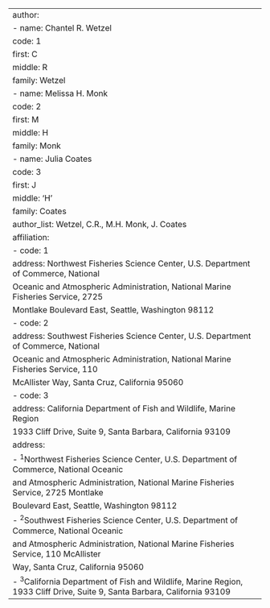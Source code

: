 ---
author:
  - name: Chantel R. Wetzel
    code: 1
    first: C
    middle: R
    family: Wetzel
  - name: Melissa H. Monk
    code: 2
    first: M
    middle: H
    family: Monk
  - name: Julia Coates
    code: 3
    first: J
    middle: 'H'
    family: Coates
author_list: Wetzel, C.R., M.H. Monk, J. Coates
affiliation:
  - code: 1
    address: Northwest Fisheries Science Center, U.S. Department of Commerce, National
      Oceanic and Atmospheric Administration, National Marine Fisheries Service, 2725
      Montlake Boulevard East, Seattle, Washington 98112
  - code: 2
    address: Southwest Fisheries Science Center, U.S. Department of Commerce, National
      Oceanic and Atmospheric Administration, National Marine Fisheries Service, 110
      McAllister Way, Santa Cruz, California 95060
  - code: 3
    address: California Department of Fish and Wildlife, Marine Region
      1933 Cliff Drive, Suite 9, Santa Barbara, California 93109
address:
  - ^1^Northwest Fisheries Science Center, U.S. Department of Commerce, National Oceanic
    and Atmospheric Administration, National Marine Fisheries Service, 2725 Montlake
    Boulevard East, Seattle, Washington 98112
  - ^2^Southwest Fisheries Science Center, U.S. Department of Commerce, National Oceanic
    and Atmospheric Administration, National Marine Fisheries Service, 110 McAllister
    Way, Santa Cruz, California 95060
  - ^3^California Department of Fish and Wildlife, Marine Region, 1933 Cliff Drive, Suite     9, Santa Barbara, California 93109
---